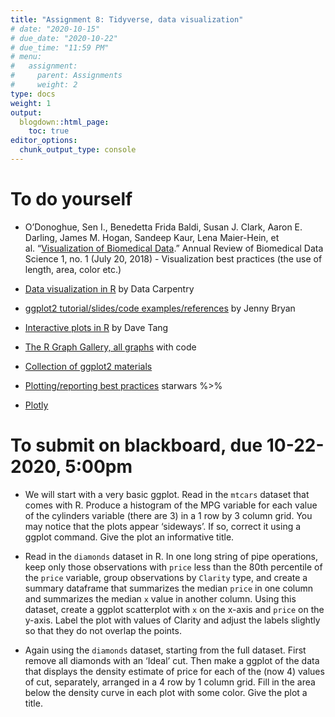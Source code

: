 ```yaml
---
title: "Assignment 8: Tidyverse, data visualization"
# date: "2020-10-15"
# due_date: "2020-10-22"
# due_time: "11:59 PM"
# menu:
#   assignment:
#     parent: Assignments
#     weight: 2
type: docs
weight: 1
output:
  blogdown::html_page:
    toc: true
editor_options: 
  chunk_output_type: console
---
```


# To do yourself

- O'Donoghue, Sen I., Benedetta Frida Baldi, Susan J. Clark, Aaron E. Darling, James M. Hogan, Sandeep Kaur, Lena Maier-Hein, et al. "[Visualization of Biomedical Data](https://doi.org/10.1146/annurev-biodatasci-080917-013424)." Annual Review of Biomedical Data Science 1, no. 1 (July 20, 2018) - Visualization best practices (the use of length, area, color etc.)

- [Data visualization in R](http://www.datacarpentry.org/R-genomics/05-data-visualization.html) by Data Carpentry

- [ggplot2 tutorial/slides/code examples/references](https://github.com/jennybc/ggplot2-tutorial) by Jenny Bryan 

- [Interactive plots in R](https://davetang.org/muse/2018/05/18/interactive-plots-in-r/) by Dave Tang

- [The R Graph Gallery, all graphs](http://www.r-graph-gallery.com/all-graphs/) with code

- [Collection of ggplot2 materials](https://github.com/Z3tt/ggplot-courses)

- [Plotting/reporting best practices](https://geanders.github.io/RProgrammingForResearch/reporting-data-results-1.html) 
starwars %>% 
- [Plotly](https://geanders.github.io/RProgrammingForResearch/reporting-data-results-3.html#htmlwidgets)


# To submit on blackboard, due 10-22-2020, 5:00pm

- We will start with a very basic ggplot. Read in the `mtcars` dataset that comes with R. Produce a histogram of the MPG variable for each value of the cylinders variable (there are 3) in a 1 row by 3 column grid. You may notice that the plots appear 'sideways'. If so, correct it using a ggplot command. Give the plot an informative title.

- Read in the `diamonds` dataset in R. In one long string of pipe operations, keep only those observations with `price` less than the 80th percentile of the `price` variable, group observations by `Clarity` type, and create a summary dataframe that summarizes the median `price` in one column and summarizes the median `x` value in another column. Using this dataset, create a ggplot scatterplot with `x` on the x-axis and `price` on the y-axis. Label the plot with values of Clarity and adjust the labels slightly so that they do not overlap the points.

- Again using the `diamonds` dataset, starting from the full dataset. First remove all diamonds with an 'Ideal' cut. Then make a ggplot of the data that displays the density estimate of price for each of the (now 4) values of cut, separately, arranged in a 4 row by 1 column grid. Fill in the area below the density curve in each plot with some color. Give the plot a title. 

